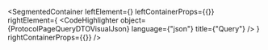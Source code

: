 
<SegmentedContainer
  leftElement={<ProtocolPageQueryDTODesc />}
  leftContainerProps={{}}
  rightElement={
    <CodeHighlighter
      object={ProtocolPageQueryDTOVisualJson}
      language={"json"}
      title={"Query"}
    />
  }
  rightContainerProps={{}}
/>
